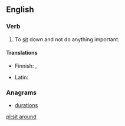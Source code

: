 ==English==

===Verb===
{{en-verb|sits around|sitting around|sat around|sat around}}
# To [[sit]] down and not do anything important.

====Translations====
{{trans-top|sit idly}}
* Finnish: {{t-|fi|istuskella}}, {{t-|fi|istuksia}}
{{trans-mid}}
* Latin: {{t-|la|sedeo}}
{{trans-bottom}}

===Anagrams===
* [[durations#English|durations]]

[[pl:sit around]]
